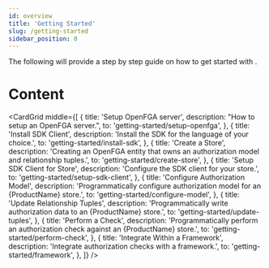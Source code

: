```yaml
---
id: overview
title: 'Getting Started'
slug: /getting-started
sidebar_position: 0
---
```



<DocumentationNotice />

The following will provide a step by step guide on how to get started with <ProductName />.

<IntroCard
  title="When to use"
  description="This section is useful if you understand the basic concepts of {ProductName}, and want to learn how to get started."
/>

# Content

<CardGrid
  middle={[
    {
      title: 'Setup OpenFGA server',
      description: "How to setup an OpenFGA server.",
      to: 'getting-started/setup-openfga',
    },
    {
      title: 'Install SDK Client',
      description: 'Install the SDK for the language of your choice.',
      to: 'getting-started/install-sdk',
    },
    {
      title: 'Create a Store',
      description: 'Creating an OpenFGA entity that owns an authorization model and relationship tuples.',
      to: 'getting-started/create-store',
    },
    {
      title: 'Setup SDK Client for Store',
      description: 'Configure the SDK client for your store.',
      to: 'getting-started/setup-sdk-client',
    },
    {
      title: 'Configure Authorization Model',
      description: 'Programmatically configure authorization model for an {ProductName} store.',
      to: 'getting-started/configure-model',
    },
    {
      title: 'Update Relationship Tuples',
      description: 'Programmatically write authorization data to an {ProductName} store.',
      to: 'getting-started/update-tuples',
    },
    {
      title: 'Perform a Check',
      description: 'Programmatically perform an authorization check against an {ProductName} store.',
      to: 'getting-started/perform-check',
    },
    {
      title: 'Integrate Within a Framework',
      description: 'Integrate authorization checks with a framework.',
      to: 'getting-started/framework',
    },
  ]}
/>
